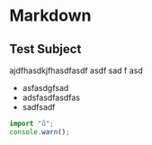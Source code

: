 # Markdown

## Test Subject
ajdfhasdkjfhasdfasdf
asdf
sad
f
asd
- asfasdgfsad
- adsfasdfasdfas
- sadfsadf

```js
import "ů";
console.warn();

```